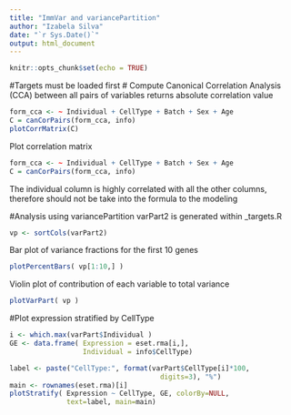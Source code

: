 ```yaml
---
title: "ImmVar and variancePartition"
author: "Izabela Silva"
date: "`r Sys.Date()`"
output: html_document
---
```


```r
knitr::opts_chunk$set(echo = TRUE)
```
#Targets must be loaded first
# Compute Canonical Correlation Analysis (CCA) between all pairs of variables returns absolute correlation value

```r
form_cca <- ~ Individual + CellType + Batch + Sex + Age
C = canCorPairs(form_cca, info)
plotCorrMatrix(C)

```

Plot correlation matrix

```r
form_cca <- ~ Individual + CellType + Batch + Sex + Age
C = canCorPairs(form_cca, info)
```

The individual column is highly correlated with all the other columns, therefore should not be take into the formula to the modeling

#Analysis using variancePartition
varPart2 is generated within _targets.R

```r
vp <- sortCols(varPart2)
```
Bar plot of variance fractions for the first 10 genes
```r
plotPercentBars( vp[1:10,] )
```
Violin plot of contribution of each variable to total variance
```r
plotVarPart( vp )
```
#Plot expression stratified by CellType

```r

i <- which.max(varPart$Individual )
GE <- data.frame( Expression = eset.rma[i,],
                  Individual = info$CellType)

label <- paste("CellType:", format(varPart$CellType[i]*100,
                                     digits=3), "%")
main <- rownames(eset.rma)[i]
plotStratify( Expression ~ CellType, GE, colorBy=NULL,
              text=label, main=main)
````


